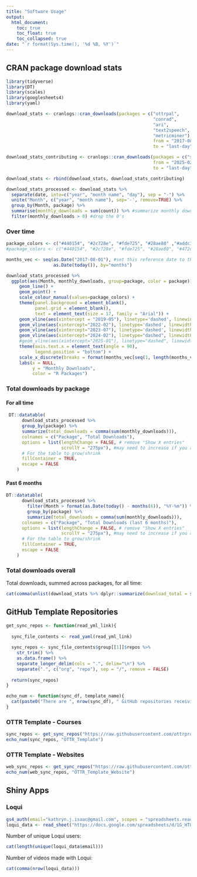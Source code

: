```yaml
---
title: "Software Usage"
output:
  html_document:
    toc: true
    toc_float: true
    toc_collapsed: true
date: "`r format(Sys.time(), '%d %B, %Y')`"
---
```


## CRAN package download stats

```r
library(tidyverse)
library(DT)
library(scales)
library(googlesheets4)
library(yaml)
```

```r
download_stats <- cranlogs::cran_downloads(packages = c("ottrpal",
                                                        "conrad",
                                                        "ari",
                                                        "text2speech",
                                                        "metricminer"), #add more here within the parentheses
                                                        from = "2017-08-31", #first version of ari published on 2017-08-31
                                                        to = "last-day")
```

```r
download_stats_contributing <- cranlogs::cran_downloads(packages = c("spatialTIME"),
                                                        from = "2025-02-30", #date contribution was added to CRAN
                                                        to = "last-day")

download_stats <- rbind(download_stats, download_stats_contributing)
```

```r
download_stats_processed <- download_stats %>% 
  separate(date, into=c("year", "month name", "day"), sep = "-") %>%
  unite("Month", c("year", "month name"), sep='-', remove=TRUE) %>%  
  group_by(Month, package) %>%
  summarise(monthly_downloads = sum(count)) %>% #summarize monthly downloads by package
  filter(monthly_downloads > 0) #drop the 0's
```

<!--
... plotting: Note that the color order is alphabetical

Alphabetically the packages are
- ari (color is `#440154`)
- conrad (color is `#2c728e`)
- metricminer (color is `#fde725`)
- ottrpal (color is `#28ae80`)
- spatialTime (when added, we'll use `#472d7b`)
- text2speech (color is `#addc30`)

Colors are viridis and have been grabbing options from here: 
c("#fde725", "#addc30", "#5ec962", "#28ae80", "#21918c", "#2c728e", "#3b528b", "#472d7b", "#440154")
-->

### Over time

```r

package_colors <- c("#440154", "#2c728e", "#fde725", "#28ae80" ,"#addc30" )
#package_colors <- c("#440154", "#2c728e", "#fde725", "#28ae80", "#472d7b" ,"#addc30" ) #adds in spatialTime

months_vec <- seq(as.Date("2017-08-01"), #set this reference date to the first day of hte month to make this vector work (even though ari was added at the end of the month)
                  as.Date(today()), by="months")

download_stats_processed %>% 
  ggplot(aes(Month, monthly_downloads, group=package, color = package)) +
     geom_line() +
     geom_point() +
     scale_colour_manual(values=package_colors) +
     theme(panel.background = element_blank(),
           panel.grid = element_blank(),
           text = element_text(size = 17, family = "Arial")) +
     geom_vline(aes(xintercept = "2019-05"), linetype='dashed', linewidth = 1.5, color = '#addc30') + #text2speech published date
     geom_vline(aes(xintercept="2022-02"), linetype='dashed', linewidth = 1.5, color = '#28ae80') + #ottrpal published date
     geom_vline(aes(xintercept="2023-07"), linetype='dashed', linewidth = 1.5, color = '#2c728e') + #conrad published date
     geom_vline(aes(xintercept="2024-02"), linetype="dashed", linewidth = 1.5, color = '#fde725') + #metricminer published date
     #geom_vline(aes(xintercept="2025-01"), linetype="dashed", linewidth = 1.5, color="#472d7b") + #spatialTime published witwh contributions date
     theme(axis.text.x = element_text(angle = 90),
           legend.position = "bottom") + 
     scale_x_discrete(breaks = format(months_vec[seq(1, length(months_vec), 2)], "%Y-%m")) + #every other month
     labs(x = NULL,
          y = "Monthly Downloads",
          color = "R Packages")
```

### Total downloads by package {.tabset}

#### For all time

```r
 DT::datatable(
      download_stats_processed %>%
      group_by(package) %>%
      summarize(total_downloads = comma(sum(monthly_downloads))),
      colnames = c("Package", "Total Downloads"),
      options = list(lengthChange = FALSE, # remove "Show X entries"
                     scrollY = "275px"), #may need to increase if you add packages and don't want to scroll
      # For the table to grow/shrink
      fillContainer = TRUE,
      escape = FALSE
    )
```

#### Past 6 months

```r
DT::datatable(
      download_stats_processed %>%
        filter(Month > format(as.Date(today() - months(6)), "%Y-%m")) %>% #within 6 months
        group_by(package) %>%
        summarize(total_downloads = comma(sum(monthly_downloads))),
      colnames = c("Package", "Total Downloads (last 6 months)"),
      options = list(lengthChange = FALSE, # remove "Show X entries"
                     scrollY = "275px"), #may need to increase if you add packages and don't want to scroll
      # For the table to grow/shrink
      fillContainer = TRUE,
      escape = FALSE
    )
```

### Total downloads overall

Total downloads, summed across packages, for all time: 

```r
cat(comma(unlist(download_stats %>% dplyr::summarize(download_total = sum(count)), use.names = FALSE)))
```


## GitHub Template Repositories

```r
get_sync_repos <- function(read_yml_link){
  
  sync_file_contents <- read_yaml(read_yml_link)
  
  sync_repos <- sync_file_contents$group[[1]]$repos %>%
    str_trim() %>%
    as.data.frame() %>%
    separate_longer_delim(cols = ".", delim="\n") %>%
    separate(".", c("org", "repo"), sep = "/", remove = FALSE)
  
  return(sync_repos)
}
```

```r
echo_num <- function(sync_df, template_name){
  cat(paste0("There are ", nrow(sync_df), " GitHub repositories receiving updates from the ", template_name, ". ", nrow(sync_df %>% filter(org == "jhudsl" | org == "fhdsl" | org == "ottrproject")), " of those are within the jhudsl, fhdsl, or ottrproject organizations"))
}
```

### OTTR Template - Courses

<!--
Main OTTR template
-->

```r
sync_repos <- get_sync_repos("https://raw.githubusercontent.com/ottrproject/OTTR_Template/refs/heads/main/.github/sync.yml")
echo_num(sync_repos, "OTTR_Template")
```

### OTTR Template - Websites

<!--
OTTR website template
-->

```r
web_sync_repos <- get_sync_repos("https://raw.githubusercontent.com/ottrproject/OTTR_Template_Website/refs/heads/main/.github/sync.yml")
echo_num(web_sync_repos, "OTTR_Template_Website")
```

<!--
### Metricminer Dashboard

```r
dashboard_sync_repos <- get_sync_repos("https://raw.githubusercontent.com/ottrproject/metricminer-dashboard/refs/heads/main/.github/sync.yml")
echo_num(dashboard_sync_repos, "metricminer-dashboard)
```
-->

## Shiny Apps

### Loqui

<!--
Add the logo?
-->

```r
gs4_auth(email="kathryn.j.isaac@gmail.com", scopes = "spreadsheets.readonly")
loqui_data <- read_sheet("https://docs.google.com/spreadsheets/d/1G_HTU-bv2k5txExP8EH3ScUfGqtW1P3syThD84Z-g9k")
```

<!--
Now (as of May 6 2025) fixed for data to this spreadsheet (previously wasn't as of July 2024)...Have timestamps (or placeholders) for videos that were produced with Loqui between those days/for which we don't have user data
-->

Number of unique Loqui users:

```r
cat(length(unique(loqui_data$email)))
```

<!--
Do we want to look at email domains and see what institutions we may be able to extrapolate?
-->

Number of videos made with Loqui:

```r
cat(comma(nrow(loqui_data)))
```

<!--
Add average (or other stats...) duration of videos produced with Loqui?
-->

<!--
Make a plot showing when loqui has been used? Does it get used a lot before semesters? Before the ITCR annual meeting? etc.
-->